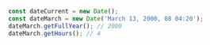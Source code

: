 ```js
const dateCurrent = new Date();
const dateMarch = new Date('March 13, 2000, 08 04:20');
dateMarch.getFullYear(); // 2000
dateMarch.getHours(); // 4
```
